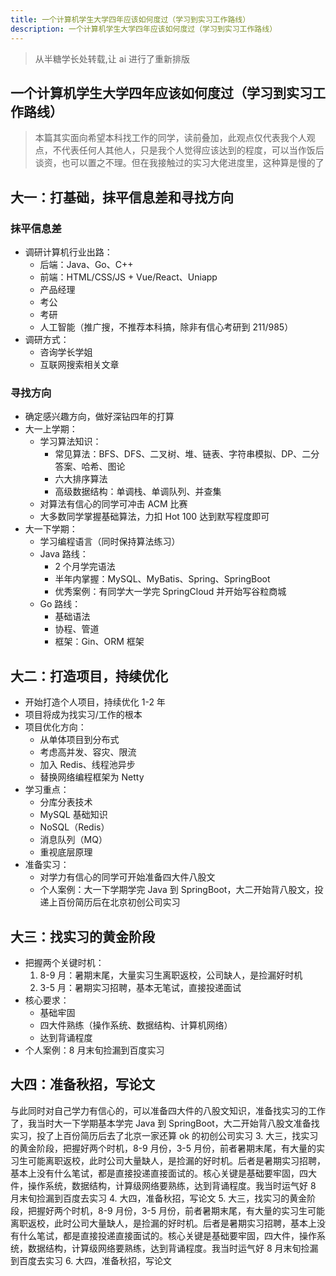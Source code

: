 ```yaml
---
title: 一个计算机学生大学四年应该如何度过（学习到实习工作路线）
description: 一个计算机学生大学四年应该如何度过（学习到实习工作路线）
---
```


> 从半糖学长处转载,让 ai 进行了重新排版

## 一个计算机学生大学四年应该如何度过（学习到实习工作路线）

> 本篇其实面向希望本科找工作的同学，读前叠加，此观点仅代表我个人观点，不代表任何人其他人，只是我个人觉得应该达到的程度，可以当作饭后谈资，也可以置之不理。但在我接触过的实习大佬进度里，这种算是慢的了

## 大一：打基础，抹平信息差和寻找方向

### 抹平信息差

- 调研计算机行业出路：
  - 后端：Java、Go、C++
  - 前端：HTML/CSS/JS + Vue/React、Uniapp
  - 产品经理
  - 考公
  - 考研
  - 人工智能（推广搜，不推荐本科搞，除非有信心考研到 211/985）
- 调研方式：
  - 咨询学长学姐
  - 互联网搜索相关文章

### 寻找方向

- 确定感兴趣方向，做好深钻四年的打算
- 大一上学期：
  - 学习算法知识：
    - 常见算法：BFS、DFS、二叉树、堆、链表、字符串模拟、DP、二分答案、哈希、图论
    - 六大排序算法
    - 高级数据结构：单调栈、单调队列、并查集
  - 对算法有信心的同学可冲击 ACM 比赛
  - 大多数同学掌握基础算法，力扣 Hot 100 达到默写程度即可
- 大一下学期：
  - 学习编程语言（同时保持算法练习）
  - Java 路线：
    - 2 个月学完语法
    - 半年内掌握：MySQL、MyBatis、Spring、SpringBoot
    - 优秀案例：有同学大一学完 SpringCloud 并开始写谷粒商城
  - Go 路线：
    - 基础语法
    - 协程、管道
    - 框架：Gin、ORM 框架

## 大二：打造项目，持续优化

- 开始打造个人项目，持续优化 1-2 年
- 项目将成为找实习/工作的根本
- 项目优化方向：
  - 从单体项目到分布式
  - 考虑高并发、容灾、限流
  - 加入 Redis、线程池异步
  - 替换网络编程框架为 Netty
- 学习重点：
  - 分库分表技术
  - MySQL 基础知识
  - NoSQL（Redis）
  - 消息队列（MQ）
  - 重视底层原理
- 准备实习：
  - 对学力有信心的同学可开始准备四大件八股文
  - 个人案例：大一下学期学完 Java 到 SpringBoot，大二开始背八股文，投递上百份简历后在北京初创公司实习

## 大三：找实习的黄金阶段

- 把握两个关键时机：
  1. 8-9 月：暑期末尾，大量实习生离职返校，公司缺人，是捡漏好时机
  2. 3-5 月：暑期实习招聘，基本无笔试，直接投递面试
- 核心要求：
  - 基础牢固
  - 四大件熟练（操作系统、数据结构、计算机网络）
  - 达到背诵程度
- 个人案例：8 月末旬捡漏到百度实习

## 大四：准备秋招，写论文

与此同时对自己学力有信心的，可以准备四大件的八股文知识，准备找实习的工作了，我当时大一下学期基本学完 Java 到 SpringBoot，大二开始背八股文准备找实习，投了上百份简历后去了北京一家还算 ok 的初创公司实习 3. 大三，找实习的黄金阶段，把握好两个时机，8-9 月份，3-5 月份，前者暑期末尾，有大量的实习生可能离职返校，此时公司大量缺人，是捡漏的好时机。后者是暑期实习招聘，基本上没有什么笔试，都是直接投递直接面试的。核心关键是基础要牢固，四大件，操作系统，数据结构，计算级网络要熟练，达到背诵程度。我当时运气好 8 月末旬捡漏到百度去实习 4. 大四，准备秋招，写论文 5. 大三，找实习的黄金阶段，把握好两个时机，8-9 月份，3-5 月份，前者暑期末尾，有大量的实习生可能离职返校，此时公司大量缺人，是捡漏的好时机。后者是暑期实习招聘，基本上没有什么笔试，都是直接投递直接面试的。核心关键是基础要牢固，四大件，操作系统，数据结构，计算级网络要熟练，达到背诵程度。我当时运气好 8 月末旬捡漏到百度去实习 6. 大四，准备秋招，写论文
